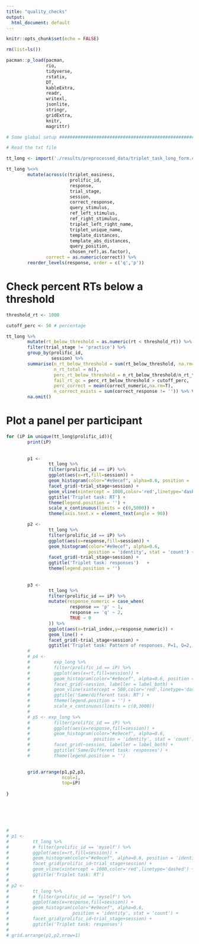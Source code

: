 ```yaml
---
title: "quality_checks"
output:
  html_document: default
---
```


```r
knitr::opts_chunk$set(echo = FALSE)
```

```r
rm(list=ls())

pacman::p_load(pacman,
               rio,
               tidyverse,
               rstatix,
               DT,
               kableExtra,
               readr,
               writexl,
               jsonlite,
               stringr,
               gridExtra,
               knitr,
               magrittr)

# Some global setup ###########################################################

```

```r
# Read the txt file

tt_long <- import('./results/preprocessed_data/triplet_task_long_form.csv')

tt_long %<>% 
        mutate(across(c(triplet_easiness,
                        prolific_id,
                        response,
                        trial_stage,
                        session,
                        correct_response,
                        query_stimulus,
                        ref_left_stimulus,
                        ref_right_stimulus,
                        triplet_left_right_name,
                        triplet_unique_name,
                        template_distances,
                        template_abs_distances,
                        query_position,
                        chosen_ref),as.factor),
               correct = as.numeric(correct)) %>%
        reorder_levels(response, order = c('q','p'))

```

# Check percent RTs below a threshold

```r

threshold_rt <- 1000

cutoff_perc <- 50 # percentage 

tt_long %>%
        mutate(rt_below_threshold = as.numeric(rt < threshold_rt)) %>%
        filter(trial_stage != 'practice') %>%
        group_by(prolific_id,
                 session) %>%
        summarise(n_rt_below_threshold = sum(rt_below_threshold, na.rm=T),
                  n_rt_total = n(),
                  perc_rt_below_threshold = n_rt_below_threshold/n_rt_total*100,
                  fail_rt_qc = perc_rt_below_threshold > cutoff_perc,
                  perc_correct = mean(correct_numeric,na.rm=T),
                  n_correct_exists = sum(correct_response != '')) %>% View()
        na.omit()


```



# Plot a panel per participant


```r

for (iP in unique(tt_long$prolific_id)){
        print(iP)
        
        
        p1 <-
                tt_long %>%
                filter(prolific_id == iP) %>% 
                ggplot(aes(x=rt,fill=session)) +
                geom_histogram(color="#e9ecef", alpha=0.6, position = 'identity') + 
                facet_grid(~trial_stage+session) + 
                geom_vline(xintercept = 1000,color='red',linetype='dashed') + 
                ggtitle('Triplet task: RT') + 
                theme(legend.position = '') + 
                scale_x_continuous(limits = c(0,5000)) + 
                theme(axis.text.x = element_text(angle = 90))

        p2 <- 
                tt_long %>%
                filter(prolific_id == iP) %>%
                ggplot(aes(x=response,fill=session)) +
                geom_histogram(color="#e9ecef", alpha=0.6, 
                               position = 'identity', stat = 'count') + 
                facet_grid(~trial_stage+session) + 
                ggtitle('Triplet task: responses')   + 
                theme(legend.position = '')
                
        
        p3 <-
                tt_long %>%
                filter(prolific_id == iP) %>%
                mutate(response_numeric = case_when(
                        response == 'p' ~ 1,
                        response == 'q' ~ 2,
                        TRUE ~ 0
                )) %>%
                ggplot(aes(x=trial_index,y=response_numeric)) +
                geom_line() +
                facet_grid(~trial_stage+session) +
                ggtitle('Triplet task: Pattern of responses. P=1, Q=2, 0=Missed')
        # 
        # p4 <- 
        #         exp_long %>%
        #         filter(prolific_id == iP) %>%
        #         ggplot(aes(x=rt,fill=session)) +
        #         geom_histogram(color="#e9ecef", alpha=0.6, position = 'identity') + 
        #         facet_grid(~session, labeller = label_both) + 
        #         geom_vline(xintercept = 500,color='red',linetype='dashed') + 
        #         ggtitle('Same/different task: RT') + 
        #         theme(legend.position = '') + 
        #         scale_x_continuous(limits = c(0,3000))
        # 
        # p5 <- exp_long %>%
        #         filter(prolific_id == iP) %>%
        #         ggplot(aes(x=response,fill=session)) +
        #         geom_histogram(color="#e9ecef", alpha=0.6, 
        #                        position = 'identity', stat = 'count') + 
        #         facet_grid(~session, labeller = label_both) + 
        #         ggtitle('Same/Different task: responses') + 
        #         theme(legend.position = '')

        
        grid.arrange(p1,p2,p3,
                     ncol=1,
                     top=iP)  
        
}







```



```r
# 
# p1 <-
#         tt_long %>%
#         # filter(prolific_id == 'myself') %>%
#         ggplot(aes(x=rt,fill=session)) +
#         geom_histogram(color="#e9ecef", alpha=0.6, position = 'identity') + 
#         facet_grid(prolific_id~trial_stage+session) + 
#         geom_vline(xintercept = 1000,color='red',linetype='dashed') + 
#         ggtitle('Triplet task: RT')
# 
# p2 <- 
#         tt_long %>%
#         # filter(prolific_id == 'myself') %>%
#         ggplot(aes(x=response,fill=session)) +
#         geom_histogram(color="#e9ecef", alpha=0.6, 
#                        position = 'identity', stat = 'count') + 
#         facet_grid(prolific_id~trial_stage+session) + 
#         ggtitle('Triplet task: responses')
# 
# grid.arrange(p1,p2,nrow=1)



```
